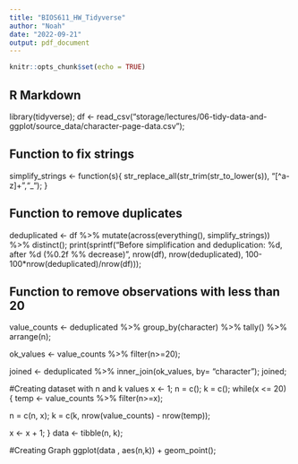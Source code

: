 ```yaml
---
title: "BIOS611_HW_Tidyverse"
author: "Noah"
date: "2022-09-21"
output: pdf_document
---
```


```r
knitr::opts_chunk$set(echo = TRUE)
```

## R Markdown
library(tidyverse);
df <- read_csv("storage/lectures/06-tidy-data-and-ggplot/source_data/character-page-data.csv");

## Function to fix strings
simplify_strings <- function(s){
  str_replace_all(str_trim(str_to_lower(s)), "[^a-z]+","_");
}

## Function to remove duplicates
deduplicated <- df %>% mutate(across(everything(), simplify_strings)) %>%
  distinct();
print(sprintf("Before simplification and deduplication: %d, after %d (%0.2f %% decrease)",
              nrow(df),
              nrow(deduplicated),
              100-100*nrow(deduplicated)/nrow(df)));

## Function to remove observations with less than 20
value_counts <- deduplicated %>% group_by(character) %>% tally() %>%
  arrange(n);

ok_values <- value_counts %>% filter(n>=20);

joined <- deduplicated %>% inner_join(ok_values, by= "character");
joined;

#Creating dataset with n and k values
x <- 1;
n = c();
k = c();
while(x <= 20) {
  temp <- value_counts %>% filter(n>=x);
  
  n = c(n, x);
  k = c(k, nrow(value_counts) - nrow(temp));
  
  x <- x + 1;
}
data <- tibble(n, k);

#Creating Graph
ggplot(data , aes(n,k)) + geom_point();